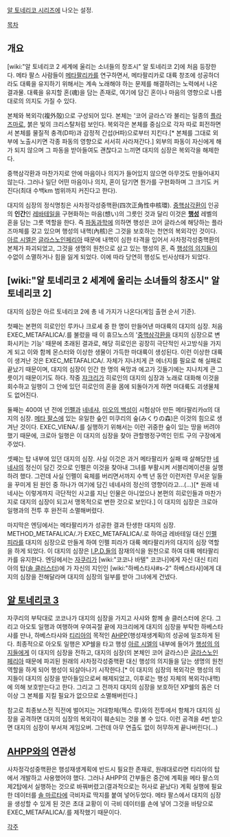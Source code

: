 [[알 토네리코 시리즈]]에 나오는 설정.

[[목차]]

== 개요 ==
[wiki:"알 토네리코 2 세계에 울리는 소녀들의 창조시" 알 토네리코 2]에 처음 등장한다.
메타 팔스 사람들이 [[메타팔리카]]를 연구하면서, 메타팔리카로 대륙 창조에 성공하더라도 대륙을 유지하기 위해서는 계속 노래해야 하는 문제를 해결하려는 노력에서 나온 결과물. 대륙을 유지할 혼(魂)을 담는 존재로, 여기에 담긴 혼이나 마음의 영향으로 나름대로의 의지도 가질 수 있다.

본체와 복외각(複外殻)으로 구성되어 있다. 본체는 '코어 글라스'라 불리는 일종의 [[플라즈마]]로, 붉은 빛의 크리스탈처럼 보인다. 복외각은 본체를 중심으로 각자 따로 회전하면서 본체를 물질적 충격(D파)과 감정적 간섭(H파)으로부터 지킨다.[* 본체를 그대로 외부에 노출시키면 각종 파동의 영향으로 서서히 사라져간다.] 외부의 파동이 자신에게 해가 되지 않으며 그 파동을 받아들여도 괜찮다고 느끼면 대지의 심장은 복외각을 해제한다.

중핵삼각환과 마찬가지로 안에 마음이나 의지가 들어있지 않으면 아무것도 만들어내지 않는다. 그러나 일단 어떤 마음이나 의지, 혼이 담기면 뭔가를 구현화하며 그 크기도 커진다(최대 수백km 범위까지 커진다고 한다).

대지의 심장의 정식명칭은 사차정각성중핵환(四次正角性中核環). [[중핵삼각환]]이 인공의 '''인간'''인 [[레바테일]]을 구현화하는 마음(想い)의 그릇인 것과 달리 이것은 '''[[행성]]''' 레벨의 혼을 담는 그릇 역할을 한다. 즉 [[파동과학]]에 의하면 행성은 코어 글라스에 해당하는 플라즈마체를 갖고 있으며 행성의 내핵(內核)은 그것을 보호하는 천연의 복외각인 것이다.
[[아르 시엘]]은 [[글라스노인페리아]] 때문에 내핵이 심한 타격을 입어서 사차정각성중핵환의 본체가 파괴되었고, 그것을 생명의 원천으로 삼고 있는 행성의 혼, 즉 [[행성의 의지]]들이 수없이 소멸하거나 힘을 잃게 되었다. 이에 따라 당연히 행성도 빈사상태가 되었다.

== [wiki:"알 토네리코 2 세계에 울리는 소녀들의 창조시" 알 토네리코 2] ==
대지의 심장은 아르 토네리코 2에 총 네 가지가 나온다(게임 출현 순서 기준).

첫째는 본편의 히로인인 루카나 크로셰 중 한 명이 만들어낸 마대륙의 대지의 심장. 처음 EXEC_METAFALICA/.를 불렀을 때 이 휴므노스의 '[[중핵삼각환]]을 대지의 심장으로 변화시키는 기능' 때문에 초래된 결과로, 해당 히로인은 굉장히 극단적인 사고방식을 가지게 되고 이와 함께 몬스터와 이상한 생물이 가득한 마대륙이 생성된다. 이런 이상한 대륙이 생겨난 것은 EXEC_METAFALICA/. 자체가 지나치게 큰 에너지를 필요로 해 실패로 끝났기 때문이며, 대지의 심장이 인간 한 명의 욕망과 에고가 깃들기에는 지나치게 큰 그릇이기 때문이기도 하다.
작중 [[쟈크리]]가 히로인의 대지의 심장과 노래로 대화해 이것을 회수하고 일행이 그 안에 있던 히로인의 혼을 몸에 되돌아가게 하면 마대륙도 괴생물체도 없어진다.

둘째는 400여 년 전에 [[인펠]]과 [[네네샤]], [[미오의 백성]]이 시험삼아 만든 메타팔리카α의 대지의 심장. [[메타 팔스]]에 있는 유일한 숲인 미쿠리의 숲(みくりの森)은 이것의 힘으로 생겨난 것이다.
EXEC_VIENA/.를 실행하기 위해서는 이런 귀중한 숲이 있는 땅을 버려야 했기 때문에, 크로아 일행은 이 대지의 심장을 찾아 관할행정구역인 민트 구의 구장에게 주었다.

셋째는 탑 내부에 있던 대지의 심장. 사실 이것은 과거 메타팔리카 실패 때 살해당한 [[네네샤]]의 정신이 담긴 것으로 인펠은 이것을 찾아내 그녀를 부활시켜 서블리메이션을 실행하려 했다. 그런데 사실 인펠이 육체를 버리면서까지 수백 년 동안 이런저런 무서운 일들을 꾸미게 된 원인 중 하나가 여기에 담긴 네네샤의 정신의 영향이라고...(...)[* 원래 네네샤는 이렇게까지 극단적인 사고를 지닌 인물은 아니었으나 본편의 히로인들과 마찬가지로 대지의 심장이 되고서 맹목적으로 변한 것으로 보인다.]
이 대지의 심장은 크로아 일행과의 전투 후 완전히 소멸해버렸다.

마지막은 엔딩에서는 메타팔리카가 성공한 결과 탄생한 대지의 심장. METHOD_METAFALICA/.가 EXEC_METAFALICA/.로 하여금 레바테일 대신 [[인펠 피라]]를 대지의 심장으로 만들게 하여 인펠 피라가 대륙 메타팔리카의 대지의 심장 역할을 하게 되었다. 이 대지의 심장은 [[I.P.D.]]들의 잠재의식을 원천으로 하여 대륙 메타팔리카를 유지한다.
엔딩에서는 [[자쿠리]]가 [wiki:"코코나 바텔" 코코나]에게 자신 대신 티리아의 탑([[솔 클러스터]])에 가 자신의 지인인 [wiki:"하베스타샤#s-2" 하베스타샤]에게 대지의 심장을 전해달라며 대지의 심장의 일부를 받아 그녀에게 건넸다.

== [[알 토네리코 3]] ==
자쿠리의 부탁대로 코코나가 대지의 심장을 가지고 사샤와 함께 솔 클러스터에 온다. 그리고 아오토 일행과 여행하며 우여곡절 끝에 쟈크리에게 대지의 심장을 부탁한 하베스타샤를 만나, 하베스타샤와 [[티리아]]의 목적인 [[AHPP]](행성재생계획)의 성공에 일조하게 된다.
최종적으로 아오토 일행은 XP쉘을 타고 행성 [[아르 시엘]]의 내부에 들어가 [[행성의 의지]]들에게 이 대지의 심장을 전하고, 대지의 심장(의 본체인 코어 글라스)은 [[글라스노인페리아]] 때문에 파괴된 원래의 사차정각성중핵환 대신 행성의 의지들을 담는 생명의 원천 역할을 하게 되어 행성이 되살아나기 시작한다.[* 이 대지의 심장의 복외각은 행성의 의지들이 대지의 심장을 받아들임으로써 해제되었고, 이후로는 행성 자체의 복외각(내핵)에 의해 보호받는다고 한다. 그리고 그 전까지 대지의 심장을 보호하던 XP쉘의 돔은 더 이상 그 본체를 지킬 필요가 없으므로 소멸해버린다.]

참고로 최종보스전 직전에 벌어지는 거대항체(젝스 루)와의 전투에서 항체가 대지의 심장을 공격하면 대지의 심장의 복외각이 훼손되는 것을 볼 수 있다. 이런 공격을 4번 받으면 대지의 심장이 부서져 게임오버. 그런데 아무 연출도 없이 허무하게 끝나버린다(...)

== [[AHPP]]와의 연관성 ==
사차정각성중핵환은 행성재생계획에 반드시 필요한 존재로, 원래대로라면 티리아의 탑에서 개발하고 사용했어야 했다. 그러나 AHPP의 간부들은 중간에 계획을 메타 팔스의 제2탑에서 실행하는 것으로 바꿔버렸고(결과적으로는 허사로 끝났다) 계획 실행에 필요한 데이터를 [[솔 마르타]]에 극비자료 딱지를 붙여 넣어두었다. 메타 팔스에서 대지의 심장을 생성할 수 있게 된 것은 초대 교황이 이 극비 데이터를 손에 넣어 그것을 바탕으로 EXEC_METAFALICA/.를 제작했기 때문이다.


[[각주]]
